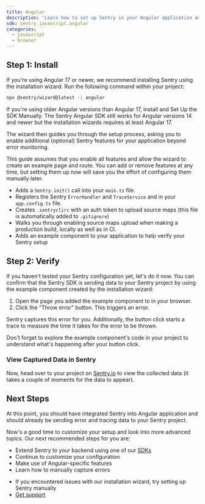 ```yaml
---
title: Angular
description: 'Learn how to set up Sentry in your Angular application and capture your first errors.'
sdk: sentry.javascript.angular
categories:
  - javascript
  - browser
---
```


<PlatformContent includePath="getting-started-prerequisites" />

## Step 1: Install

If you're using Angular 17 or newer, we recommend installing Sentry using the installation wizard. Run the following command within your project:

```bash
npx @sentry/wizard@latest -i angular
```

<Expandable level="warning" title="Are you using Angular 16 or older?">

If you're using older Angular versions than Angular 17, install and <PlatformLink to="/manual-setup">Set Up the SDK Manually</PlatformLink>. The Sentry Angular SDK still works for Angular versions 14 and newer but the installation wizards requires
at least Angular 17.

</Expandable>

The wizard then guides you through the setup process, asking you to enable additional (optional) Sentry features for your application beyond error monitoring.

<PlatformContent includePath="getting-started-features-expandable" />

This guide assumes that you enable all features and allow the wizard to create an example page and route. You can add or remove features at any time, but setting them up now will save you the effort of configuring them manually later.

<Expandable title="What does the installation wizard change inside your application?">

- Adds a `Sentry.init()` call into your `main.ts` file.
- Registers the Sentry `ErrorHandler` and `TraceService` and in your `app.config.ts` file.
- Creates `.sentryclirc` with an auth token to upload source maps (this file is automatically added to `.gitignore`)
- Walks you through enabling source maps upload when making a production build, locally as well as in CI.
- Adds an example component to your application to help verify your Sentry setup

</Expandable>

## Step 2: Verify

If you haven't tested your Sentry configuration yet, let's do it now. You can confirm that the Sentry SDK is sending data to your Sentry project by using the example component created by the installation wizard:

1. Open the page you added the example component to in your browser.
2. Click the "Throw error" button. This triggers an error.

Sentry captures this error for you. Additionally, the button click starts a trace to measure the time it takes for the error to be thrown.

<Alert level="success" title="Tip">

Don't forget to explore the example component's code in your project to understand what's happening after your button click.

</Alert>

### View Captured Data in Sentry

Now, head over to your project on [Sentry.io](https://sentry.io) to view the collected data (it takes a couple of moments for the data to appear).

<PlatformContent includePath="getting-started-browser-sandbox-warning" />

<PlatformContent includePath="getting-started-verify-locate-data" />

## Next Steps

At this point, you should have integrated Sentry into Angular application and should already be sending error and tracing data to your Sentry project.

Now's a good time to customize your setup and look into more advanced topics.
Our next recommended steps for you are:

- Extend Sentry to your backend using one of our [SDKs](/)
- Continue to <PlatformLink to="/configuration">customize your configuration</PlatformLink>
- Make use of <PlatformLink to="/features">Angular-specific features</PlatformLink>
- Learn how to <PlatformLink to="/usage">manually capture errors</PlatformLink>

<Expandable permalink={false} title="Are you having problems setting up the SDK?">

- If you encountered issues with our installation wizard, try <PlatformLink to="/manual-setup">setting up Sentry manually</PlatformLink>
- [Get support](https://sentry.zendesk.com/hc/en-us/)

</Expandable>

